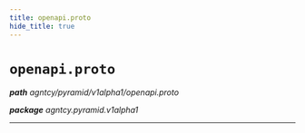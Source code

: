 ```yaml
---
title: openapi.proto
hide_title: true
---
```



# `openapi.proto`
_**path** agntcy/pyramid/v1alpha1/openapi.proto_

_**package** agntcy.pyramid.v1alpha1_



---



  